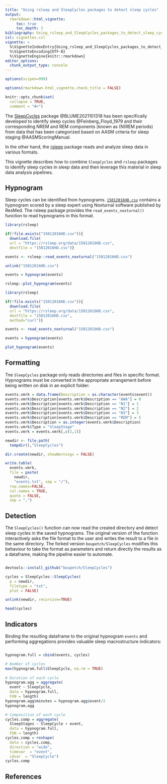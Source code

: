 ---
title: "Using rsleep and SleepCycles packages to detect sleep cycles"
output: 
  rmarkdown::html_vignette:
     toc: true
     toc_depth: 3
bibliography: Using_rsleep_and_SleepCycles_packages_to_detect_sleep_cycles.bibtex
csl: vignettes.csl
vignette: >
  %\VignetteIndexEntry{Using_rsleep_and_SleepCycles_packages_to_detect_sleep_cycles}
  %\VignetteEncoding{UTF-8}
  %\VignetteEngine{knitr::rmarkdown}
editor_options: 
  chunk_output_type: console
---

```{r env, include = FALSE}

options(scipen=999)

options(rmarkdown.html_vignette.check_title = FALSE)

knitr::opts_chunk$set(
  collapse = TRUE,
  comment = "#>")

```

The [SleepCycles](https://CRAN.R-project.org/package=SleepCycles) package @BLUME2021101318 has been specifically developed to identify sleep cycles @Feinberg_Floyd_1979 and their corresponding NREM and REM components (known as (N)REM periods) from data that has been categorized based on AASM criteria for sleep staging @AASMScoringManual.

In the other hand, the [rsleep](https://rsleep.org/) package reads and analyze sleep data in various formats.

This vignette describes how to combine `SleepCycles` and `rsleep` packages to identify sleep cycles in sleep data and then leverage this material in sleep data analysis pipelines.

## Hypnogram

Sleep cycles can be identified from hypnograms. [`15012016HD.csv`](https://rsleep.org/data/15012016HD.csv) contains a hypnogram scored by a sleep expert using Noxturnal software published by ResMed. The rsleep package provides the `read_events_noxturnal()` function to read hypnograms in this format.

```r
library(rsleep)

if(!file.exists("15012016HD.csv")){
  download.file(
  url = "https://rsleep.org/data/15012016HD.csv",
  destfile = "15012016HD.csv")}

events <- rsleep::read_events_noxturnal("15012016HD.csv")

unlink("15012016HD.csv")

events = hypnogram(events)

rsleep::plot_hypnogram(events)
```

```{r hypnogram, echo=FALSE, message=FALSE, warning=FALSE}
library(rsleep)

if(!file.exists("15012016HD.csv")){
  download.file(
  url = "https://rsleep.org/data/15012016HD.csv",
  destfile = "15012016HD.csv",
  method="curl")}

events <- read_events_noxturnal("15012016HD.csv")

events = hypnogram(events)

plot_hypnogram(events)

```

## Formatting

Tne `SleepCycles` package only reads directories and files in specific format. Hypnograms must be converted in the appropriate arrangement before being written on disk in an explicit folder:

```r
events.vmrk = data.frame(Description = as.character(events$event))
events.vmrk$Description[events.vmrk$Description == "AWA"] = 0
events.vmrk$Description[events.vmrk$Description == "N1"] = 1
events.vmrk$Description[events.vmrk$Description == "N2"] = 2
events.vmrk$Description[events.vmrk$Description == "N3"] = 3
events.vmrk$Description[events.vmrk$Description == "REM"] = 5
events.vmrk$Description = as.integer(events.vmrk$Description)
events.vmrk$Type = "SleepStage"
events.vmrk = events.vmrk[,c(2,1)]

newdir <- file.path(
  tempdir(),"SleepCycles")

dir.create(newdir, showWarnings = FALSE)

write.table(
  events.vmrk, 
  file = paste(
    newdir,
    "events.txt", sep = "/"),
  row.names=FALSE,
  col.names = TRUE, 
  quote = FALSE, 
  sep = ",")

```

## Detection

The `SleepCycles()` function can now read the created directory and detect sleep cycles in the saved hypnograms. The original version of the function interactively asks the file format to the user and writes the result to a file in the same directory. The forked version `boupetch/SleepCycles` modifies this behaviour to take the format as parameters and return directly the results as a dataframe, making the pipeline easier to automate.

```r

devtools::install_github("boupetch/SleepCycles")

cycles = SleepCycles::SleepCycles(
  p = newdir, 
  filetype = "txt", 
  plot = FALSE)

unlink(newdir, recursive=TRUE)

head(cycles)

```

## Indicators

Binding the resulting dataframe to the original hypnogram `events` and performing aggregations provides valuable sleep macrostructure indicators:

```r

hypnogram.full = cbind(events, cycles)

# Number of cycles
max(hypnogram.full$SleepCycle, na.rm = TRUE)
  
# Duration of each cycle
hypnogram.agg = aggregate(
  event ~ SleepCycle, 
  data = hypnogram.full, 
  FUN = length)
hypnogram.agg$minutes = hypnogram.agg$event/2
hypnogram.agg

# Composition of each cycle
cycles.comp = aggregate(
  SleepStages ~ SleepCycle + event, 
  data = hypnogram.full, 
  FUN = length)
cycles.comp = reshape(
  data = cycles.comp, 
  direction = "wide", 
  timevar  = "event",
  idvar  = "SleepCycle")
cycles.comp

```

## References
